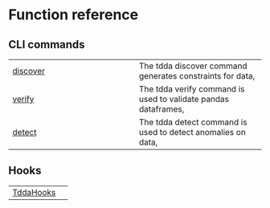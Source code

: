 # Function reference {.doc .doc-index}

## CLI commands

| | |
| --- | --- |
| [discover](discover.qmd#kedro_tdda.cli.discover) | The tdda discover command generates constraints for data,  |
| [verify](verify.qmd#kedro_tdda.cli.verify) | The tdda verify command is used to validate pandas dataframes,  |
| [detect](detect.qmd#kedro_tdda.cli.detect) | The tdda detect command is used to detect anomalies on data,  |

## Hooks

| | |
| --- | --- |
| [TddaHooks](TddaHooks.qmd#kedro_tdda.hooks.TddaHooks) |  |